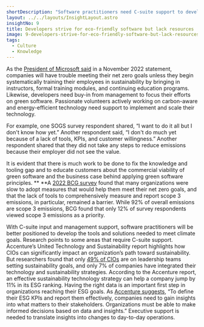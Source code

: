 ```yaml
---
shortDescription: "Software practitioners need C-suite support to develop the tools and solutions needed to meet organizations’ climate goals."
layout: ../../layouts/InsightLayout.astro
insightNo: 9
title: Developers strive for eco-friendly software but lack resources
image: 9-developers-strive-for-eco-friendly-software-but-lack-resources.png
tags:
  - Culture
  - Knowledge
---
```


As the [President of Microsoft said](https://money.usnews.com/investing/news/articles/2022-11-02/microsofts-president-warns-of-talent-shortage-for-tackling-climate-change) in a November 2022 statement, companies will have trouble meeting their net zero goals unless they begin systematically training their employees in sustainability by bringing in instructors, formal training modules, and continuing education programs. Likewise, developers need buy-in from management to focus their efforts on green software. Passionate volunteers actively working on carbon-aware and energy-efficient technology need support to implement and scale their technology.

For example, one SOGS survey respondent shared, “I want to do it all but I don't know how yet.” Another respondent said, “I don't do much yet because of a lack of tools, KPIs, and customer willingness.” Another respondent shared that they did not take any steps to reduce emissions because their employer did not see the value.

It is evident that there is much work to be done to fix the knowledge and tooling gap and to educate customers about the commercial viability of green software and the business case behind applying green software principles. ** **A [2022 BCG survey](https://www.bcg.com/publications/2022/using-technology-helps-companies-measure-and-reduce-emissions) found that many organizations were slow to adopt measures that would help them meet their net zero goals, and that the lack of tools to comprehensively measure and report scope 3 emissions, in particular, remained a barrier. While 92% of overall emissions are scope 3 emissions, BCG found that only 12% of survey respondents viewed scope 3 emissions as a priority.

With C-suite input and management support, software practitioners will be better positioned to develop the tools and solutions needed to meet climate goals. Research points to some areas that require C-suite support. Accenture’s United Technology and Sustainability report highlights how CIOs can significantly impact an organization’s path toward sustainability. But researchers found that only [49% of CIOs](https://www.accenture.com/us-en/insights/technology/uniting-technology-sustainability) are on leadership teams setting sustainability goals, and only 7% of companies have integrated their technology and sustainability strategies. According to the Accenture report, an effective sustainability technology strategy can help a company jump by 11% in its ESG ranking. Having the right data is an important first step in organizations reaching their ESG goals. As [Accenture suggests](https://www.accenture.com/content/dam/accenture/final/a-com-migration/pdf/pdf-177/accenture-tech-sustainability-uniting-sustainability-and-technology.pdf#zoom=40), “To define their ESG KPIs and report them effectively, companies need to gain insights into what matters to their stakeholders. Organizations must be able to make informed decisions based on data and insights.” Executive support is needed to translate insights into changes to day-to-day operations.
